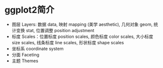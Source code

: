 # ggplot2简介 {#sec-ggplot2intro}

-   图层 Layers: 数据 data, 映射 mapping (美学 aesthetic), 几何对象 geom, 统计变换 stat, 位置调整 position adjustment
-   标度 Scales：位置标度 position scales, 颜色标度 color scales, 大小标度 size scales, 线条标度 line scales, 形状标度 shape scales
-   坐标系 coordinate system
-   分面 Faceting
-   主题 Themes
